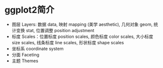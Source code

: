 # ggplot2简介 {#sec-ggplot2intro}

-   图层 Layers: 数据 data, 映射 mapping (美学 aesthetic), 几何对象 geom, 统计变换 stat, 位置调整 position adjustment
-   标度 Scales：位置标度 position scales, 颜色标度 color scales, 大小标度 size scales, 线条标度 line scales, 形状标度 shape scales
-   坐标系 coordinate system
-   分面 Faceting
-   主题 Themes
